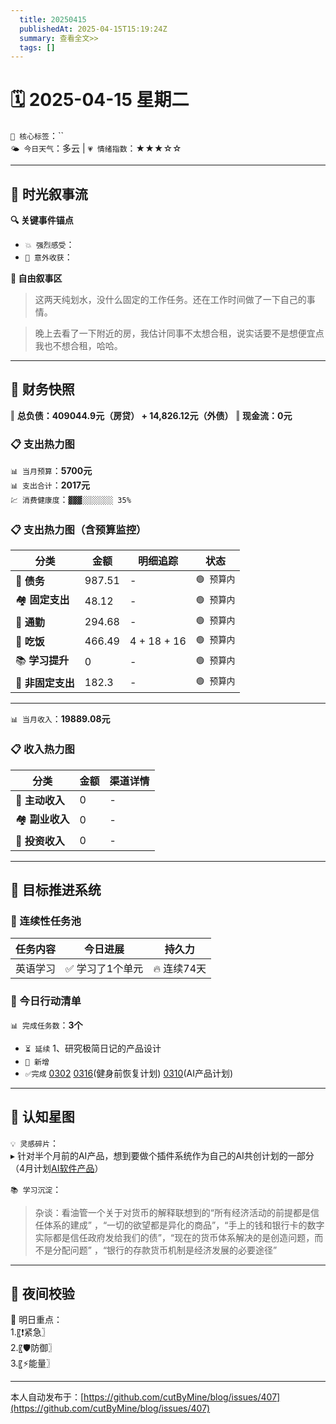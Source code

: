 ```yaml
---
  title: 20250415
  publishedAt: 2025-04-15T15:19:24Z
  summary: 查看全文>>
  tags: []
---
```


# 🗓️ 2025-04-15 星期二 
`🔑 核心标签`：``  
`🌤️ 今日天气`：多云 | `💗 情绪指数`：★★★☆☆  

---


## 🌊 **时光叙事流**
**🔍 关键事件锚点**  
- `💥 强烈感受`：            
- `🎉 意外收获`：      

**📖 自由叙事区**  
> 这两天纯划水，没什么固定的工作任务。还在工作时间做了一下自己的事情。

> 晚上去看了一下附近的房，我估计同事不太想合租，说实话要不是想便宜点我也不想合租，哈哈。

---

## 💸 **财务快照**
‖ **总负债：409044.9元（房贷） + 14,826.12元（外债）**
‖ **现金流：0元**

### 📋 支出热力图

`📊 当月预算`：**5700元**  
`📊 支出合计`：**2017元**  
`💹 消费健康度`：`▓▓▓░░░░░░░ 35%`  
### 📋 支出热力图（含预算监控）
| 分类         | 金额    | 明细追踪                  | 状态           |
|--------------|---------|---------------------------|----------------|
| 🏦 **债务**    | 987.51   | -    | `🟢 预算内`   |
| 🏘️ **固定支出** | 48.12     |  -   | `🟢 预算内`     |
| 🚌 **通勤**     | 294.68      | -      | `🟢 预算内`     |
| 🍜 **吃饭**     |  466.49   | 4 + 18 + 16   | `🟢 预算内`   |
| 📚 **学习提升** | 0      | -       | `🟢 预算内`     |
| 🎲 **非固定支出** | 182.3     | -     | `🟢 预算内`  |
---

`📊 当月收入`：**19889.08元**  

### 📋 收入热力图
| 分类         | 金额    | 渠道详情             |
|--------------|---------|-------------------------|
| 🏦 **主动收入**  | 0                | -        |
| 🏘️ **副业收入**  | 0                | -        |
| 🚌 **投资收入**  | 0                | -        |



---

## 🎯 **目标推进系统**

### 🔄 连续性任务池
| 任务内容                | 今日进展          | 持久力     |
|-------------------------|-------------------|------------|
| 英语学习         | ✅ 学习了1个单元 | 🔥 连续74天  |



### 📌 今日行动清单

`📊 完成任务数`：**3个**  
- `⏳ 延续` 1、研究极简日记的产品设计             
- `🚩 新增`   
- `✅完成` [0302](note://WEB9685e40ae7a6464db1196641a1ffd0ee)   [0316](note://WEBc1fcc89ec3e741538b703e8017b38c9f)(健身前恢复计划)  [0310](note://WEBfc89f9187c014fbe9fab88e2d09b4bde)(AI产品计划)


---

## 🌌 **认知星图**
`💡 灵感碎片`：  
▸ 针对半个月前的AI产品，想到要做个插件系统作为自己的AI共创计划的一部分（4月计划[AI软件产品](note://WEB4540d24814f15e652cb0e079d95dd267)）


`📚 学习沉淀`：  
> 杂谈：看油管一个关于对货币的解释联想到的“所有经济活动的前提都是信任体系的建成” ，“一切的欲望都是异化的商品”，“手上的钱和银行卡的数字实际都是信任政府发给我们的债”，“现在的货币体系解决的是创造问题，而不是分配问题” ，“银行的存款货币机制是经济发展的必要途径”    

---

## 🌃 夜间校验

🚀 明日重点：  
1.〖❗紧急〗  
2.〖🛡️防御〗  
3.〖⚡能量〗

---
本人自动发布于：[https://github.com/cutByMine/blog/issues/407](https://github.com/cutByMine/blog/issues/407)
